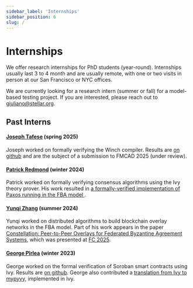 ```yaml
---
sidebar_label: 'Internships'
sidebar_position: 6
slug: /
---
```


# Internships

We offer research internships for PhD students (year-round).
Internships usually last 3 to 4 month and are usually remote, with one or two visits in person at our San Francisco or NYC offices.

We are currently looking for a research intern (summer or fall) for a model-based testing project.
If you are interested, please reach out to [giuliano@stellar.org](mailto:giuliano@stellar.org).

## Past Interns

#### [Joseph Tafese](https://github.com/jetafese) (spring 2025)

Joseph worked on formally verifying the Winch compiler.
Results are [on github](https://github.com/jetafese/winch) and are the subject of a submission to FMCAD 2025 (under review).

#### [Patrick Redmond](https://curious.software/plr/) (winter 2024)

Patrick worked on formally verifying consensus algorithms using the Ivy theory prover.
His work resulted in [a formally-verified implementation of Paxos running in the FBA model ](https://github.com/nano-o/ivy-proofs/tree/main/fba-paxos).

#### [Yunqi Zhang](https://yunqiz.com/) (summer 2024)

Yunqi worked on distributed algorithms to build blockchain overlay networks in the FBA model.
Part of his work appears in the paper [Constellation: Peer-to-Peer Overlays for Federated Byzantine Agreement Systems](https://fc25.ifca.ai/preproceedings/280.pdf), which was presented at [FC 2025](https://fc25.ifca.ai/).

#### [George Pîrlea](https://pirlea.net/) (winter 2023)

George worked on the formal verification of Soroban smart contracts using Ivy.
Results are [on github](https://github.com/dranov/soroban-decidable-verification).
George also contributed a [translation from Ivy to mypyvy](https://github.com/kenmcmil/ivy/pull/76), implemented in Ivy.
